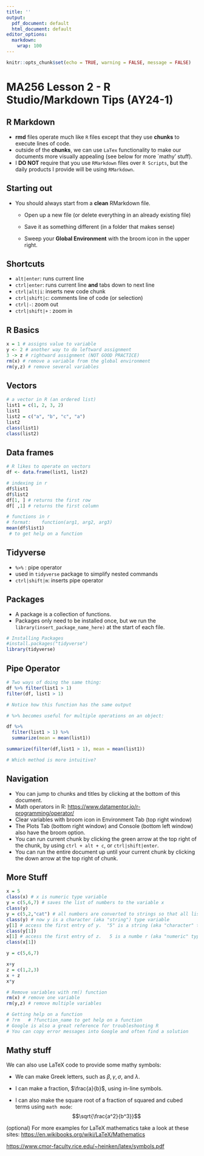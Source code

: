 ```yaml
---
title: ''
output:
  pdf_document: default
  html_document: default
editor_options:
  markdown:
    wrap: 100
---
```


```r
knitr::opts_chunk$set(echo = TRUE, warning = FALSE, message = FALSE)
```

# MA256 Lesson 2 - R Studio/Markdown Tips (AY24-1)

## R Markdown

-   **rmd** files operate much like `R` files except that they use **chunks** to execute lines of
    code.
-   outside of the **chunks**, we can use `LaTex` functionality to make our documents more visually
    appealing (see below for more \`mathy' stuff).
-   I **DO NOT** require that you use `RMarkdown` files over `R Scripts`, but the daily products I
    provide will be using `RMarkdown`.

## Starting out

-   You should always start from a **clean** RMarkdown file.
    -   Open up a new file (or delete everything in an already existing file)

    -   Save it as something different (in a folder that makes sense)

    -   Sweep your **Global Environment** with the broom icon in the upper right.

## Shortcuts

-   `alt|enter`: runs current line
-   `ctrl|enter`: runs current line **and** tabs down to next line
-   `ctrl|alt|i`: inserts new code chunk
-   `ctrl|shift|c`: comments line of code (or selection)
-   `ctrl|-`: zoom out
-   `ctrl|shift|+` : zoom in

## R Basics

```r
x = 1 # assigns value to variable
y <- 2 # another way to do leftward assignment
3 -> z # rightward assignment (NOT GOOD PRACTICE)
rm(x) # remove a variable from the global environment
rm(y,z) # remove several variables
```

## Vectors

```r
# a vector in R (an ordered list)
list1 = c(1, 2, 3, 2)
list1
list2 = c("a", "b", "c", "a")
list2
class(list1)
class(list2)
```

## Data frames

```r
# R likes to operate on vectors
df <- data.frame(list1, list2)
```

```r
# indexing in r
df$list1
df$list2
df[1, ] # returns the first row
df[ ,1] # returns the first column
```

```r
# functions in r
# format:    function(arg1, arg2, arg3)
mean(df$list1)
 # to get help on a function
```

## Tidyverse

-   `%>%` : pipe operator
-   used in `tidyverse` package to simplify nested commands
-   `ctrl|shift|m`: inserts pipe operator

## Packages

-   A package is a collection of functions.
-   Packages only need to be installed once, but we run the `library(insert_package_name_here)` at
    the start of each file.

```r
# Installing Packages
#install.packages("tidyverse")  
library(tidyverse) 
```

## Pipe Operator

```r
# Two ways of doing the same thing:
df %>% filter(list1 > 1)
filter(df, list1 > 1)

# Notice how this function has the same output
```

```r
# %>% becomes useful for multiple operations on an object:

df %>% 
  filter(list1 > 1) %>% 
  summarize(mean = mean(list1))

summarize(filter(df,list1 > 1), mean = mean(list1))

# Which method is more intuitive?
```

## Navigation

-   You can jump to chunks and titles by clicking at the bottom of this document.
-   Math operators in R: <https://www.datamentor.io/r-programming/operator/>
-   Clear variables with broom icon in Environment Tab (top right window)
-   The Plots Tab (bottom right window) and Console (bottom left window) also have the broom option.
-   You can run current chunk by clicking the green arrow at the top right of the chunk, by using
    `ctrl + alt + c`, or `ctrl|shift|enter`.
-   You can run the entire document up until your current chunk by clicking the down arrow at the
    top right of chunk.

## More Stuff

```r
x = 5 
class(x) # x is numeric type variable
y = c(5,6,7) # saves the list of numbers to the variable x 
class(y)
y = c(5,2,"cat") # all numbers are converted to strings so that all list elements are the same type
class(y) # now y is a character (aka "string") type variable
y[1] # access the first entry of y.  "5" is a string (aka "character" type)
class(y[1])
x[1] # access the first entry of z.   5 is a numbe r (aka "numeric" type)
class(x[1])

y = c(5,6,7)

x+y
z = c(1,2,3)
x + z
x*y
```

```r
# Remove variables with rm() function
rm(x) # remove one variable
rm(y,z) # remove multiple variables 

# Getting help on a function
# ?rm   # ?function_name to get help on a function
# Google is also a great reference for troubleshooting R
# You can copy error messages into Google and often find a solution
```

## Mathy stuff

We can also use LaTeX code to provide some mathy symbols:

-   We can make Greek letters, such as $\beta, \gamma, \sigma,$ and $\lambda$.

-   I can make a fraction, $\frac{a}{b}$, using in-line symbols.

-   I can also make the square root of a fraction of squared and cubed terms using `math mode`:
    $$\sqrt{\frac{a^2}{b^3}}$$

(optional) For more examples for LaTeX mathematics take a look at these sites:
<https://en.wikibooks.org/wiki/LaTeX/Mathematics>

<https://www.cmor-faculty.rice.edu/~heinken/latex/symbols.pdf>


